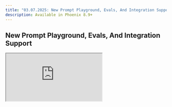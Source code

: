 ```yaml
---
title: "03.07.2025: New Prompt Playground, Evals, And Integration Support 🦾"
description: Available in Phoenix 8.9+
---
```


<Update label="March 7, 2025">

## New Prompt Playground, Evals, And Integration Support

<Frame>
  <iframe 
    src="https://cdn.iframe.ly/GFVzMH7" 
    width={1000} 
    height={400}
    allowFullScreen
  />
</Frame>

New update overview:

* **Prompt Playground**: Now supports [GPT-4.5](https://github.com/Arize-ai/phoenix/issues/6629) & Anthropic Sonnet 3.7 and Thinking Budgets
* **Instrumentation**: SmolagentsInstrumentor to trace smolagents by Hugging Face
* **Evals**: o3 support, Audio & Multi-Modal Evaluations
* **Integrations**: Phoenix now supports LiteLLM Proxy & Cleanlabs evals

### Improvements and Bug Fixes 🐛

* [**Admin**](https://github.com/Arize-ai/phoenix/issues/6722)**:** Show percent used of DB
* [**Configuration**](https://github.com/Arize-ai/phoenix/issues/6664): Add environment variable for allocated DB storage capacity
* [**Tracing**](https://github.com/Arize-ai/phoenix/pull/6681): Delete selected traces
* [**Tracing**](https://github.com/Arize-ai/phoenix/pull/6665): Make trace tree more readable on smaller sizes
* [**Experiments**](https://github.com/Arize-ai/phoenix/pull/6708): Ensure type is correct on `run_experiment`
* [**Experiments**](https://github.com/Arize-ai/phoenix/pull/6642): Allow experiment run JSON downloads
* [**Python Client**](https://github.com/Arize-ai/phoenix/issues/6659): Add anthropic thinking config param
* [**Components**](https://github.com/Arize-ai/phoenix/pull/6679): Add ToggleButton
</Update>

